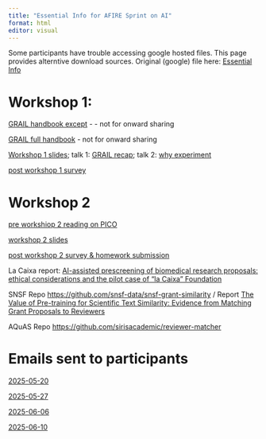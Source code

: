 ```yaml
---
title: "Essential Info for AFIRE Sprint on AI"
format: html
editor: visual
---
```


Some participants have trouble accessing google hosted files. This page provides alterntive download sources. Original (google) file here: [Essential Info](https://docs.google.com/presentation/d/1CkB3-Qn77n7EwyS6_0OCr3R5a0odWgPQdMBtQbg391c/edit?usp=sharing)

# Workshop 1: 

[GRAIL handbook except](docs/grail_expts.pdf) - - not for onward sharing

[GRAIL full handbook](docs/GRAILHandbook2025-05-27.pdf) - not for onward sharing

[Workshop 1 slides](docs/Workshop1.pdf); talk 1: [GRAIL recap](docs/w1talk1.mp4); talk 2: [why experiment](w1talk2.mp4)

[post workshop 1 survey](https://docs.google.com/forms/d/e/1FAIpQLSfR_BL14IqkKsz5U9Wl_FycjNVoEBOChtu6TqRyl0xBT5ue3Q/viewform)

# Workshop 2

[pre workshiop 2 reading on PICO](docs/PICO.pdf)

[workshop 2 slides](docs/Workshop2.pdf)

[post workshop 2 survey & homework submission](https://forms.gle/UfkJqDYJ6VEqD1u16)

La Caixa report: [AI-assisted prescreening of biomedical research proposals: ethical considerations and the pilot case of “la Caixa” Foundation](https://www.cambridge.org/core/journals/data-and-policy/article/aiassisted-prescreening-of-biomedical-research-proposals-ethical-considerations-and-the-pilot-case-of-la-caixa-foundation/D17CC86C884D4F9E3A6DD9ABF3F4605E)

SNSF Repo <https://github.com/snsf-data/snsf-grant-similarity> / Report [The Value of Pre-training for Scientific Text Similarity: Evidence from Matching Grant Proposals to Reviewers](https://aclanthology.org/2024.swisstext-1.8.pdf)

AQuAS Repo <https://github.com/sirisacademic/reviewer-matcher>

# Emails sent to participants

[2025-05-20](docs/Email2025-05-20.pdf)

[2025-05-27](docs/Email2025-05-20.pdf)

[2025-06-06](docs/Email2025-06-06.pdf)

[2025-06-10](docs/Email2025-06-10.pdf)
